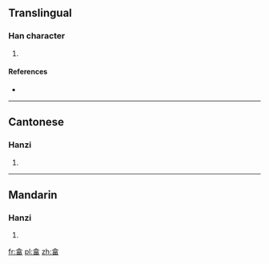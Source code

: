 ==Translingual==

===Han character===
{{Han char|rn=102|rad=田|as=06|sn=11|four=80606|canj=ORW|ids=⿱合田}}

# {{defn|Han|sort=田06}}

====References====
* {{Han ref|kx=0762.050|dkj=21835|dj=1172.040|hdz=42541.070|uh=7563|ud=30051|bh=D67B|bd=54907}}

----

==Cantonese==

===Hanzi===
{{yue-hanzi|jyut=|y=daap3}}

# {{defn|lang=yue|sort=田06}}

----

==Mandarin==

===Hanzi===
{{cmn-hanzi|pin=[[dá]] ([[da2]])|wg=ta<sup>2</sup>}}

# {{defn|lang=cmn|sort=田06}}

[[fr:畣]]
[[pl:畣]]
[[zh:畣]]